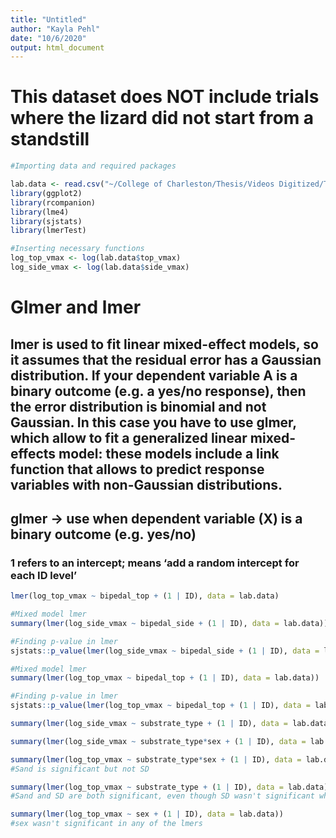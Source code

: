 ```yaml
---
title: "Untitled"
author: "Kayla Pehl"
date: "10/6/2020"
output: html_document
---
```


# This dataset does NOT include trials where the lizard did not start from a standstill

```r
#Importing data and required packages

lab.data <- read.csv("~/College of Charleston/Thesis/Videos Digitized/Thesis_videos_digitized_condensed_final_10.08.20_removed_non-standstill_starts+NA.csv")
library(ggplot2)
library(rcompanion)
library(lme4)
library(sjstats)
library(lmerTest)
```

```r
#Inserting necessary functions
log_top_vmax <- log(lab.data$top_vmax)
log_side_vmax <- log(lab.data$side_vmax)
```



# Glmer and lmer

## lmer is used to fit linear mixed-effect models, so it assumes that the residual error has a Gaussian distribution. If your dependent variable A is a binary outcome (e.g. a yes/no response), then the error distribution is binomial and not Gaussian. In this case you have to use glmer, which allow to fit a generalized linear mixed-effects model: these models include a link function that allows to predict response variables with non-Gaussian distributions.
## glmer -> use when dependent variable (X) is a binary outcome (e.g. yes/no)
### 1 refers to an intercept; means 'add a random intercept for each ID level'

```r
lmer(log_top_vmax ~ bipedal_top + (1 | ID), data = lab.data)   
```

```r
#Mixed model lmer 
summary(lmer(log_side_vmax ~ bipedal_side + (1 | ID), data = lab.data))

#Finding p-value in lmer 
sjstats::p_value(lmer(log_side_vmax ~ bipedal_side + (1 | ID), data = lab.data))
```


```r
#Mixed model lmer
summary(lmer(log_top_vmax ~ bipedal_top + (1 | ID), data = lab.data))

#Finding p-value in lmer 
sjstats::p_value(lmer(log_top_vmax ~ bipedal_top + (1 | ID), data = lab.data))
```


```r
summary(lmer(log_side_vmax ~ substrate_type + (1 | ID), data = lab.data))
```


```r
summary(lmer(log_side_vmax ~ substrate_type*sex + (1 | ID), data = lab.data))
```

```r
summary(lmer(log_top_vmax ~ substrate_type*sex + (1 | ID), data = lab.data))
#Sand is significant but not SD

summary(lmer(log_top_vmax ~ substrate_type + (1 | ID), data = lab.data))
#Sand and SD are both significant, even though SD wasn't significant when sex was included

summary(lmer(log_top_vmax ~ sex + (1 | ID), data = lab.data))
#sex wasn't significant in any of the lmers
```


```r

```













































